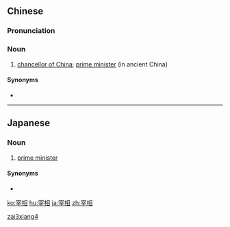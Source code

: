 ==Chinese==
{{zh-forms}}

===Pronunciation===
{{zh-pron
|m=zǎixiàng
|c=zoi2 soeng3
|mn=qz,xm:chái-siòng/tw:cháiⁿ-siòng/zz:chái-siàng
|cat=n
}}

===Noun===
{{zh-noun}}

# {{lb|zh|archaic}} [[w:chancellor of China|chancellor of China]]; [[prime minister]] (in ancient China)

====Synonyms====
* {{l|cmn|丞相|tr=chéngxiàng}}

[[Category:Mandarin archaic terms|zai3xiang4]]

----

==Japanese==
{{ja-kanjitab|さい|しょう|yomi=on}}

===Noun===
{{ja-noun|さいしょう}}

# [[prime minister]]

====Synonyms====
* {{ja-r|首相|しゅしょう}}

[[ko:宰相]]
[[hu:宰相]]
[[ja:宰相]]
[[zh:宰相]]